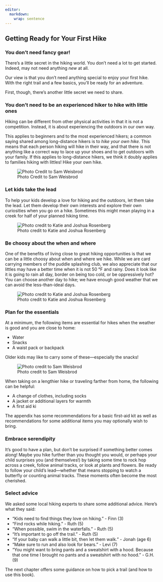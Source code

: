 ```yaml
---
editor: 
  markdown: 
    wrap: sentence
---
```


## Getting Ready for Your First Hike

### You don't need fancy gear!

There's a little secret in the hiking world. You don't need a lot to get started. Indeed, may not need anything _new_ at all.

Our view is that you don’t need anything special to enjoy your first hike.
With the right trail and a few basics, you’ll be ready for an adventure.

First, though, there's another little secret we need to share.

### You don't need to be an experienced hiker to hike with little ones

Hiking can be different from other physical activities in that it is not a competition. Instead, it is about experiencing the outdoors in our own way. 

This applies to beginners and to the most experienced hikers; a common saying shared among long-distance hikers is to *hike your own hike.* This means that each person hiking will hike in their way, and that there is not anything like a correct way to lace up your shoes and to get outdoors with your family. If this applies to long-distance hikers, we think it doubly applies to families hiking with littles! Hike your own hike.

![Photo Credit to Sam Weisbrod](img/ruth-hill.jpg)

### Let kids take the lead

To help your kids develop a love for hiking and the outdoors, let them take the lead.
Let them develop their own interests and explore their own curiosities when you go on a hike.
Sometimes this might mean playing in a creek for half of your planned hiking time.

![Photo credit to Katie and Joshua Rosenberg](img/kidslooking.jpg)

### Be choosy about the when and where

One of the benefits of living close to great hiking opportunities is that we can be a little choosy about when and where we hike. While we are card carrying members of the puddle splashing club, we also appreciate that our littles may have a better time when it is not 50 &deg;F and rainy. Does it look like it is going to rain all day, border on being too cold, or be oppressively hot? You can choose another day to hike; we have enough good weather that we can avoid the less-than-ideal days. 

![Photo credit to Katie and Joshua Rosenberg](img/trees-with-light.jpeg)

### Plan for the essentials

At a minimum, the following items are essential for hikes when the weather is good and you are close to home:

-   Water
-   Snacks
-   A waist pack or backpack

Older kids may like to carry some of these---especially the snacks!

![Photo credit to Sam Weisbrod](img/jo levi backpack.jpg)

When taking on a lengthier hike or traveling farther from home, the following can be helpful:

-   A change of clothes, including socks
-   A jacket or additional layers for warmth
-   A first aid ki

The appendix has some recommendations for a basic first-aid kit as well as recommendations for some additional items you may optionally wish to bring.

### Embrace serendipity

It's good to have a plan, but don't be surprised if something better comes along!
Maybe you hike further than you thought you would, or perhaps your child surprises you (and themselves!) by taking some time to rock hop across a creek, follow animal tracks, or look at plants and flowers. Be ready to follow your child’s lead—whether that means stopping to watch a butterfly or counting animal tracks.
These moments often become the most cherished.

### Select advice

We asked some local hiking experts to share some additional advice. Here's what they said:

- "Kids need to find things they love on hiking." - Finn (3)
- "Find rocks while hiking." - Ruth (5)
- "When possible, swim in the waterfalls." - Ruth (5)
- "It's important to go off the trail." - Ruth (5)
- "If your baby can walk a little bit, then let them walk." - Jonah (age 6)
- "Make sure to run and also look for bears." - Levi (7)
- "You might want to bring pants and a sweatshirt with a hood. Because that one time I brought no pants and a sweatshirt with no hood." - G.H. (9)

The next chapter offers some guidance on how to pick a trail (and how to use this book).